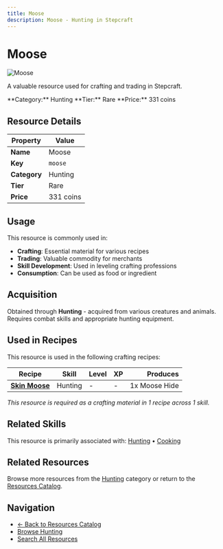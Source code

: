 ```yaml
---
title: Moose
description: Moose - Hunting in Stepcraft
---
```


# Moose

<div className="flex items-start gap-6 mb-8">
  <div className="flex-shrink-0">
    <img src="/assets/resources/hunting/moose_t1.png" alt="Moose" className="w-24 h-24 border rounded-lg" />
  </div>
  <div className="flex-1">
    <div className="space-y-2">
      <p className="text-lg text-muted-foreground">A valuable resource used for crafting and trading in Stepcraft.</p>
      <div className="flex flex-wrap gap-4 text-sm">
        <span className="px-2 py-1 bg-blue-100 dark:bg-blue-900 rounded-md">
          **Category:** Hunting
        </span>
        <span className="px-2 py-1 bg-blue-100 dark:bg-blue-900 rounded-md">
          **Tier:** Rare
        </span>
        <span className="px-2 py-1 bg-green-100 dark:bg-green-900 rounded-md">
          **Price:** 331 coins
        </span>
      </div>
    </div>
  </div>
</div>

## Resource Details

| Property | Value |
|----------|-------|
| **Name** | Moose |
| **Key** | `moose` |
| **Category** | Hunting |
| **Tier** | Rare |
| **Price** | 331 coins |


## Usage

This resource is commonly used in:

- **Crafting**: Essential material for various recipes
- **Trading**: Valuable commodity for merchants
- **Skill Development**: Used in leveling crafting professions
- **Consumption**: Can be used as food or ingredient



## Acquisition

Obtained through **Hunting** - acquired from various creatures and animals. Requires combat skills and appropriate hunting equipment.


## Used in Recipes

This resource is used in the following crafting recipes:

| Recipe | Skill | Level | XP | Produces |
|--------|-------|-------|----|---------:|
| **[Skin Moose](/docs/resources/individual/moose_hide)** | Hunting | - | - | 1x Moose Hide |

*This resource is required as a crafting material in 1 recipe across 1 skill.*


## Related Skills

This resource is primarily associated with: [Hunting](/docs/skills/individual/hunting) • [Cooking](/docs/skills/individual/cooking)

## Related Resources

Browse more resources from the [Hunting](/docs/resources#hunting) category or return to the [Resources Catalog](/docs/resources).

## Navigation

- [← Back to Resources Catalog](/docs/resources)
- [Browse Hunting](/docs/resources#hunting)
- [Search All Resources](/search)
